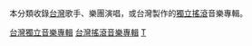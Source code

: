 本分類收錄[[台灣|台灣]]歌手、樂團演唱，或台灣製作的[[獨立搖滾|獨立搖滾]]音樂專輯。

[[Category:台灣獨立音樂專輯|]]
[[Category:台灣搖滾音樂專輯|]]
[[Category:各國獨立搖滾音樂專輯|T]]